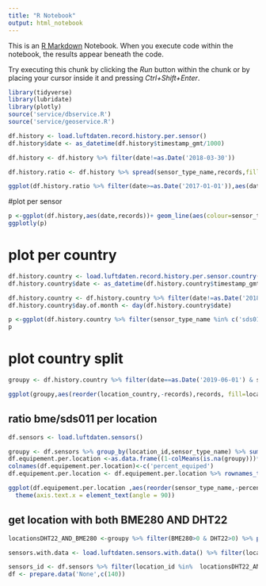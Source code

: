 ```yaml
---
title: "R Notebook"
output: html_notebook
---
```


This is an [R Markdown](http://rmarkdown.rstudio.com) Notebook. When you execute code within the notebook, the results appear beneath the code. 

Try executing this chunk by clicking the *Run* button within the chunk or by placing your cursor inside it and pressing *Ctrl+Shift+Enter*. 

```r
library(tidyverse)
library(lubridate)
library(plotly)
source('service/dbservice.R')
source('service/geoservice.R')
```
```r
df.history <- load.luftdaten.record.history.per.sensor()
df.history$date <- as_datetime(df.history$timestamp_gmt/1000)

df.history <- df.history %>% filter(date!=as.Date('2018-03-30'))

df.history.ratio <- df.history %>% spread(sensor_type_name,records,fill = 0) %>% mutate(ratio_bme280 = bme280/sds011*100, ratio_dht22 = dht22/sds011*100) %>%select(date,ratio_bme280,ratio_dht22) %>% gather(key,value,-date)

ggplot(df.history.ratio %>% filter(date>=as.Date('2017-01-01')),aes(date,value,fill=key))+ geom_line()

```

#plot per sensor

```r

p <-ggplot(df.history,aes(date,records))+ geom_line(aes(colour=sensor_type_name))
ggplotly(p)
```
# plot per country
```r
df.history.country <- load.luftdaten.record.history.per.sensor.country()
df.history.country$date <- as_datetime(df.history.country$timestamp_gmt/1000)

df.history.country <- df.history.country %>% filter(date!=as.Date('2018-03-30')) %>% filter(!is.na(location_country))
df.history.country$day.of.month <- day(df.history.country$date)

p <-ggplot(df.history.country %>% filter(sensor_type_name %in% c('sds011') & day.of.month==1 & location_country %in% c('DE','BG','FR')),aes(date,records,fill=location_country))+ geom_bar(stat="identity",position = 'dodge')
p
```
# plot country split
```r
groupy <- df.history.country %>% filter(date==as.Date('2019-06-01') & sensor_type_name=='bme280') %>% top_n(10,records)

ggplot(groupy,aes(reorder(location_country,-records),records, fill=location_country))+geom_bar(stat="identity")
```
## ratio bme/sds011 per location
```r
df.sensors <- load.luftdaten.sensors()

groupy <- df.sensors %>% group_by(location_id,sensor_type_name) %>% summarise(total = n()) %>% spread(sensor_type_name,total)
df.equipement.per.location <-as.data.frame((1-colMeans(is.na(groupy)))*100)
colnames(df.equipement.per.location)<-c('percent_equiped')
df.equipement.per.location <- df.equipement.per.location %>% rownames_to_column('sensor_type_name')

ggplot(df.equipement.per.location ,aes(reorder(sensor_type_name,-percent_equiped),percent_equiped))+geom_bar(stat="identity")+
  theme(axis.text.x = element_text(angle = 90))


```

## get location with both BME280 AND DHT22
```r
locationsDHT22_AND_BME280 <-groupy %>% filter(BME280>0 & DHT22>0) %>% pull(location_id)

sensors.with.data <- load.luftdaten.sensors.with.data() %>% filter(location_id %in% locationsDHT22_AND_BME280)

sensors_id <- df.sensors %>% filter(location_id %in%  locationsDHT22_AND_BME280)
df <- prepare.data('None',c(140))
```
```r

```

